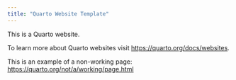```yaml
---
title: "Quarto Website Template"
---
```


This is a Quarto website.

To learn more about Quarto websites visit <https://quarto.org/docs/websites>.

This is an example of a non-working page: <https://quarto.org/not/a/working/page.html>
